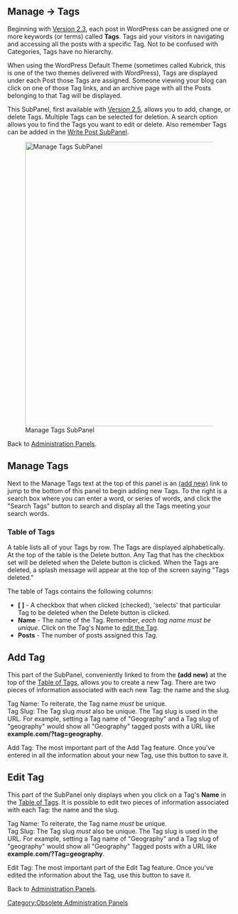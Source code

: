 {{Oldversion|<br />'''For <u>WordPress {{CurrentVersion}}</u>, see [[Administration Panels|Administration]] > [[Administration Panels#Posts|Posts]] > [[Posts Post Tags SubPanel|Post Tags]] SubPanel'''.|WordPress 2.6}}

==Manage &rarr; Tags==

Beginning with [[Version 2.3]], each post in WordPress can be assigned one or more keywords (or terms) called '''Tags'''.  Tags aid your visitors in navigating and accessing all the posts with a specific Tag.  Not to be confused with Categories, Tags have no hierarchy.

When using the WordPress Default Theme (sometimes called Kubrick, this is one of the two themes delivered with WordPress), Tags are displayed under each Post those Tags are assigned. Someone viewing your blog can click on one of those Tag links, and an archive page with all the Posts belonging to that Tag will be displayed.

This SubPanel, first available with [[Version 2.5]], allows you to add, change, or delete Tags.  Multiple Tags can be selected for deletion.  A search option allows you to find the Tags you want to edit or delete.  Also remember Tags can be added in the [[Write Post SubPanel]].

[[Image:managetags.png|640px|right|Manage Tags SubPanel]]


Back to [[Administration Panels]].


==Manage Tags==

Next to the Manage Tags text at the top of this panel is an [[#Add Tag|(add new)]] link to jump to the bottom of this panel to begin adding new Tags.  To the right is a search box where you can enter a word, or series of words, and click the "Search Tags" button to search and display all the Tags meeting your search words.


===Table of Tags===
A table lists all of your Tags by row.  The Tags are displayed alphabetically.  At the top of the table is the Delete button.  Any Tag that has the checkbox set will be deleted when the Delete button is clicked.  When the Tags are deleted, a splash message will appear at the top of the screen saying "Tags deleted."

The table of Tags contains the following columns:

*'''[ ]''' - A checkbox that when clicked (checked), 'selects' that particular Tag to be deleted when the Delete button is clicked. 
*'''Name''' - The name of the Tag.  Remember, ''each tag name must be unique''.  Click on the Tag's Name to [[#Edit Tag|edit the Tag]].
*'''Posts''' - The number of posts assigned this Tag.  


==Add Tag==

This part of the SubPanel, conveniently linked to from the '''(add new)''' at the top of the [[#Table of Tags|Table of Tags]], allows you to create a new Tag.  There are two pieces of information associated with each new Tag:  the name and the slug.

;Tag Name: To reiterate, the Tag name ''must'' be unique.
;Tag Slug: The Tag slug ''must'' also be unique. The Tag slug is used in the URL. For example, setting a Tag name of "Geography" and a Tag slug of "geography" would show all "Geography" tagged posts with a URL like '''example.com/?tag=geography'''.

;Add Tag:  The most important part of the Add Tag feature.  Once you've entered in all the information about your new Tag, use this button to save it.


==Edit Tag==

This part of the SubPanel only displays when you click on a Tag's '''Name''' in the [[#Table of Tags|Table of Tags]].  It is possible to edit two pieces of information associated with each Tag:  the name and the slug.

;Tag Name: To reiterate, the Tag name ''must'' be unique.
;Tag Slug: The Tag slug ''must'' also be unique. The Tag slug is used in the URL. For example, setting a Tag name of "Geography" and a Tag slug of "geography" would show all "Geography" Tagged posts with a URL like '''example.com/?Tag=geography'''.

;Edit Tag:  The most important part of the Edit Tag feature.  Once you've edited the information about the Tag, use this button to save it.

Back to [[Administration Panels]].

[[Category:Obsolete Administration Panels]]